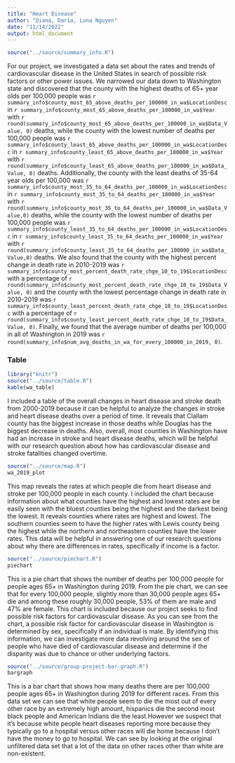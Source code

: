 ```yaml
---
title: "Heart Disease"
author: "Diana, Daria, Luna Nguyen"
date: "11/14/2022"
output: html_document
---
```


```r
source("../source/summary_info.R")
```

For our project, we investigated a data set about the rates and trends of cardiovascular disease in the
United States in search of possible risk factors or other power issues. We narrowed our data down to
Washington state and discovered that the county with the highest deaths of 65+ year olds per 100,000
people was `r summary_info$county_most_65_above_deaths_per_100000_in_wa$LocationDesc` in 
`r summary_info$county_most_65_above_deaths_per_100000_in_wa$Year` with 
`r round(summary_info$county_most_65_above_deaths_per_100000_in_wa$Data_Value, 0)` 
deaths, while the county with the lowest number of deaths per 100,000 people was 
`r summary_info$county_least_65_above_deaths_per_100000_in_wa$LocationDesc` in 
`r summary_info$county_least_65_above_deaths_per_100000_in_wa$Year` with 
`r round(summary_info$county_least_65_above_deaths_per_100000_in_wa$Data_Value, 0)` 
deaths. Additionally, the county with the least deaths of 35-64 year olds per 100,000 was 
`r summary_info$county_most_35_to_64_deaths_per_100000_in_wa$LocationDesc` in 
`r summary_info$county_most_35_to_64_deaths_per_100000_in_wa$Year` with `r round(summary_info$county_most_35_to_64_deaths_per_100000_in_wa$Data_Value,0)` 
deaths, while the county with the lowest number of deaths per 100,000 people was 
`r summary_info$county_least_35_to_64_deaths_per_100000_in_wa$LocationDesc` in 
`r summary_info$county_least_35_to_64_deaths_per_100000_in_wa$Year` with 
`r round(summary_info$county_least_35_to_64_deaths_per_100000_in_wa$Data_Value,0)` 
deaths. We also found that the county with the highest percent change in death rate in 2010-2019 was 
`r summary_info$county_most_percent_death_rate_chge_10_to_19$LocationDesc` with a percentage of 
`r round(summary_info$county_most_percent_death_rate_chge_10_to_19$Data_Value, 0)` and the county with
the lowest percentage change in death rate in 2010-2019 was 
`r summary_info$county_least_percent_death_rate_chge_10_to_19$LocationDesc` with a percentage of 
`r round(summary_info$county_least_percent_death_rate_chge_10_to_19$Data_Value, 0)`. Finally, we found
that the average number of deaths per 100,000 in all of Washington in 2019 was 
`r round(summary_info$num_avg_deaths_in_wa_for_every_100000_in_2019, 0)`.

### Table

```r
library("knitr")
source("../source/table.R")
kable(wa_table)
```

I included a table of the overall changes in heart disease and stroke death from 2000-2019 because it can
be helpful to analyze the changes in stroke and heart disease deaths over a period of time. It reveals
that Clallam county has the biggest increase in those deaths while Douglas has the biggest decrease in
deaths. Also, overall, most counties in Washington have had an increase in stroke and heart disease
deaths, which will be helpful with our research question about how has cardiovascular disease and stroke
fatalities changed overtime.

```r
source("../source/map.R")
wa_2019_plot
```

This map reveals the rates at which people die from heart disease and stroke per 100,000 people in each
county. I included the chart because information about what counties have the highest and lowest rates
are be easily seen with the bluest counties being the highest and the darkest being the lowest. It
reveals counties where rates are highest and lowest. The southern counties seem to have the higher rates
with Lewis county being the highest while the northern and northeastern counties have the lower rates.
This data will be helpful in answering one of our research questions about why there are differences in
rates, specifically if income is a factor.

```r
source("../source/piechart.R")
piechart
```
This is a pie chart that shows the number of deaths per 100,000 people for people ages 65+ in Washington
during 2019. From the pie chart, we can see that for every 100,000 people, slightly more than 30,000
people ages 65+ die and among these roughly 30,000 people, 53% of them are male and 47% are female. This
chart is included because our project seeks to find possible risk factors for cardiovascular disease. As
you can see from the chart, a possible risk factor for cardiovascular disease in Washington is determined
by sex, specifically if an individual is male. By identifying this information, we can investigate more
data revolving around the sex of people who have died of cardiovascular disease and determine if the
disparity was due to chance or other underlying factors.

```r
source("../source/group-project-bar-graph.R")
bargraph
```
This is a bar chart that shows how many deaths there are per 100,000 people ages 65+ in Washington during
2019 for different races. From this data set we can see that white people seem to die the most out of
every other race by an extremely high amount, hispanics die the second most black people and American
Indians die the least.However we suspect that it's because white people heart diseases reporting more
because they typically go to a hospital versus other races will die home because I don't have the money
to go to hospital. We can see by looking at the original unfiltered data set that a lot of the data on
other races other than white are non-existent.
